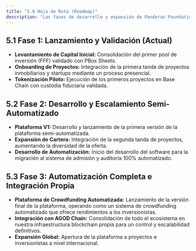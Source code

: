 ```yaml
---
title: "5.0 Hoja de Ruta (Roadmap)"
description: "Las fases de desarrollo y expansión de Pandoras Foundation."
---
```


## 5.1 Fase 1: Lanzamiento y Validación (Actual)
*   **Levantamiento de Capital Inicial:** Consolidación del primer pool de inversión (FFF) validado con PBox Sheets.
*   **Onboarding de Proyectos:** Integración de la primera tanda de proyectos inmobiliarios y startups mediante un proceso presencial.
*   **Tokenización Piloto:** Ejecución de los primeros proyectos en Base Chain con custodia fiduciaria validada.

## 5.2 Fase 2: Desarrollo y Escalamiento Semi-Automatizado
*   **Plataforma V1:** Desarrollo y lanzamiento de la primera versión de la plataforma semi-automatizada.
* **Expansión de Cartera:** Integración de la segunda tanda de proyectos, aumentando la diversidad de la oferta.
*   **Desarrollo de Automatización:** Inicio del desarrollo del software para la migración al sistema de admisión y auditoría 100% automatizado.

## 5.3 Fase 3: Automatización Completa e Integración Propia
*   **Plataforma de Crowdfunding Automatizada:** Lanzamiento de la versión final de la plataforma, operando como un sistema de crowdfunding automatizado que ofrece rendimientos a los inversionistas.
*   **Integración con AGOD Chain:** Consolidación de todo el ecosistema en nuestra infraestructura blockchain propia para un control y escalabilidad definitivos.
* **Expansión Global:** Apertura de la plataforma a proyectos e inversionistas a nivel internacional.
